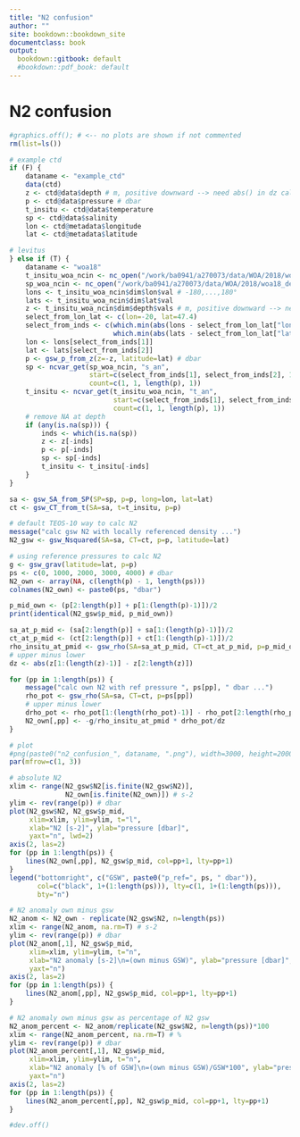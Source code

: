 ```yaml
---
title: "N2 confusion"
author: ""
site: bookdown::bookdown_site
documentclass: book
output:
  bookdown::gitbook: default
  #bookdown::pdf_book: default
---
```


# N2 confusion

```r
#graphics.off(); # <-- no plots are shown if not commented 
rm(list=ls())

# example ctd
if (F) {
    dataname <- "example_ctd"
    data(ctd)
    z <- ctd@data$depth # m, positive downward --> need abs() in dz calc below
    p <- ctd@data$pressure # dbar
    t_insitu <- ctd@data$temperature
    sp <- ctd@data$salinity
    lon <- ctd@metadata$longitude
    lat <- ctd@metadata$latitude

# levitus
} else if (T) {
    dataname <- "woa18"
    t_insitu_woa_ncin <- nc_open("/work/ba0941/a270073/data/WOA/2018/woa18_decav_t00_04.nc")
    sp_woa_ncin <- nc_open("/work/ba0941/a270073/data/WOA/2018/woa18_decav_s00_04.nc")
    lons <- t_insitu_woa_ncin$dim$lon$val # -180,...,180°
    lats <- t_insitu_woa_ncin$dim$lat$val
    z <- t_insitu_woa_ncin$dim$depth$vals # m, positive downward --> need abs() in dz calc below
    select_from_lon_lat <- c(lon=-20, lat=47.4)
    select_from_inds <- c(which.min(abs(lons - select_from_lon_lat["lon"])),
                          which.min(abs(lats - select_from_lon_lat["lat"])))
    lon <- lons[select_from_inds[1]]
    lat <- lats[select_from_inds[2]]
    p <- gsw_p_from_z(z=-z, latitude=lat) # dbar
    sp <- ncvar_get(sp_woa_ncin, "s_an", 
                    start=c(select_from_inds[1], select_from_inds[2], 1, 1),
                    count=c(1, 1, length(p), 1))
    t_insitu <- ncvar_get(t_insitu_woa_ncin, "t_an", 
                          start=c(select_from_inds[1], select_from_inds[2], 1, 1),
                          count=c(1, 1, length(p), 1))
    # remove NA at depth
    if (any(is.na(sp))) {
        inds <- which(is.na(sp))
        z <- z[-inds]
        p <- p[-inds]
        sp <- sp[-inds]
        t_insitu <- t_insitu[-inds]
    }
}

sa <- gsw_SA_from_SP(SP=sp, p=p, long=lon, lat=lat)
ct <- gsw_CT_from_t(SA=sa, t=t_insitu, p=p)

# default TEOS-10 way to calc N2
message("calc gsw N2 with locally referenced density ...")
N2_gsw <- gsw_Nsquared(SA=sa, CT=ct, p=p, latitude=lat)

# using reference pressures to calc N2
g <- gsw_grav(latitude=lat, p=p)
ps <- c(0, 1000, 2000, 3000, 4000) # dbar
N2_own <- array(NA, c(length(p) - 1, length(ps)))
colnames(N2_own) <- paste0(ps, "dbar")

p_mid_own <- (p[2:length(p)] + p[1:(length(p)-1)])/2
print(identical(N2_gsw$p_mid, p_mid_own))

sa_at_p_mid <- (sa[2:length(p)] + sa[1:(length(p)-1)])/2
ct_at_p_mid <- (ct[2:length(p)] + ct[1:(length(p)-1)])/2
rho_insitu_at_pmid <- gsw_rho(SA=sa_at_p_mid, CT=ct_at_p_mid, p=p_mid_own) 
# upper minus lower
dz <- abs(z[1:(length(z)-1)] - z[2:length(z)])

for (pp in 1:length(ps)) {
    message("calc own N2 with ref pressure ", ps[pp], " dbar ...")
    rho_pot <- gsw_rho(SA=sa, CT=ct, p=ps[pp])
    # upper minus lower
    drho_pot <- rho_pot[1:(length(rho_pot)-1)] - rho_pot[2:length(rho_pot)]
    N2_own[,pp] <- -g/rho_insitu_at_pmid * drho_pot/dz
}
```

```r
# plot
#png(paste0("n2_confusion_", dataname, ".png"), width=3000, height=2000, res=400)
par(mfrow=c(1, 3))

# absolute N2
xlim <- range(N2_gsw$N2[is.finite(N2_gsw$N2)], 
              N2_own[is.finite(N2_own)]) # s-2
ylim <- rev(range(p)) # dbar
plot(N2_gsw$N2, N2_gsw$p_mid, 
     xlim=xlim, ylim=ylim, t="l",
     xlab="N2 [s-2]", ylab="pressure [dbar]",
     yaxt="n", lwd=2)
axis(2, las=2)
for (pp in 1:length(ps)) {
    lines(N2_own[,pp], N2_gsw$p_mid, col=pp+1, lty=pp+1)
}
legend("bottomright", c("GSW", paste0("p_ref=", ps, " dbar")),
       col=c("black", 1+(1:length(ps))), lty=c(1, 1+(1:length(ps))),
       bty="n")

# N2 anomaly own minus gsw
N2_anom <- N2_own - replicate(N2_gsw$N2, n=length(ps))
xlim <- range(N2_anom, na.rm=T) # s-2
ylim <- rev(range(p)) # dbar
plot(N2_anom[,1], N2_gsw$p_mid, 
     xlim=xlim, ylim=ylim, t="n",
     xlab="N2 anomaly [s-2]\n=(own minus GSW)", ylab="pressure [dbar]",
     yaxt="n")
axis(2, las=2)
for (pp in 1:length(ps)) {
    lines(N2_anom[,pp], N2_gsw$p_mid, col=pp+1, lty=pp+1)
}

# N2 anomaly own minus gsw as percentage of N2 gsw
N2_anom_percent <- N2_anom/replicate(N2_gsw$N2, n=length(ps))*100
xlim <- range(N2_anom_percent, na.rm=T) # %
ylim <- rev(range(p)) # dbar
plot(N2_anom_percent[,1], N2_gsw$p_mid, 
     xlim=xlim, ylim=ylim, t="n",
     xlab="N2 anomaly [% of GSW]\n=(own minus GSW)/GSW*100", ylab="pressure [dbar]",
     yaxt="n")
axis(2, las=2)
for (pp in 1:length(ps)) {
    lines(N2_anom_percent[,pp], N2_gsw$p_mid, col=pp+1, lty=pp+1)
}

#dev.off()
```
